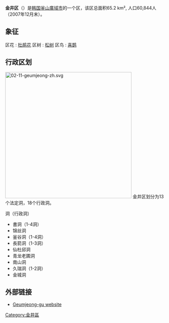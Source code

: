 {{Infobox settlement
| name                    = 金井區
| translit_lang1          = [[韓語|韓語]] 
| settlement_type         = [[韩国行政区划|自治區]]
| translit_lang1_type1    = [[諺文|諺文]]
| translit_lang1_info1    = 금정구
| translit_lang1_type2    = [[朝鮮漢字|漢字]]
| translit_lang1_info2    = 金井區
| translit_lang1_type3    = {{nowrap|[[文化观光部2000年式|文化观光部2000年式]]}}
| translit_lang1_info3    = Geumjeong-gu
| translit_lang1_type4    = {{nowrap|[[马科恩-赖肖尔表记法|马科恩-赖肖尔表记法]]}}
| translit_lang1_info4    = Kŭmjŏng-gu
| image_skyline           = Busan.jpg
| image_caption           = 金井區全景
| image_flag              = Flag of Geumjeong, Busan.svg
| image_map               = Busan Geumjeong-gu.svg
| map_caption             = 金井區在釜山廣域市的位置
| subdivision_type        = 國家
| subdivision_name        = {{ROK}}
| subdivision_type1       = [[朝鮮地區|地區]]
| subdivision_name1       = [[嶺南地方|嶺南地方]]
| subdivision_type2       = 省級行政區
| subdivision_name2       = [[釜山廣域市|釜山廣域市]]
| parts_type              = 行政區劃
| parts                   = 16[[行政洞|行政洞]]、13[[法定洞|法定洞]]
| governing_body          = 金井區廳
| leader_title            = 區廳長
| leader_name             = {{link-ko|鄭美英|정미영 (1967년)}}
| leader_party            = {{MPK}}
| leader_title1           = 國會議員
| leader_name1            = [[白宗憲|白宗憲]] （{{PPP}}）
| area_total_km2          = 65.20
| population_total        = 228,049
| population_density_km2  = auto
| population_as_of        = 2021
| population_note         = [http://geumjeong.go.kr/frameset.asp?top=a&sub=2]
| blank_name              = 區樹
| blank_info              = [[赤松|赤松]]
| blank1_name             = 區花
| blank1_info             = [[迎紅杜鵑|迎紅杜鵑]]
| blank2_name             = 區鳥
| blank2_info             = [[普通喜鵲|喜鵲]]
| website                 = [https://www.geumjeong.go.kr/chi/index.geumj 金井區中文網]
}}

'''金井区'''（{{kor|諺=금정구|漢=金井區|羅=Geumjeong gu|f=y}}）是[[韩国|韩国]][[釜山廣域市|釜山廣域市]]的一个区，该区总面积65.2 km², 人口60,844人（2007年12月末）。

== 象征 ==

区花 : [[杜鹃花|杜鹃花]]
区树 : [[松树|松树]]
区鸟 : [[喜鹊|喜鹊]]


== 行政区划 ==
[[File:02-11-geumjeong-zh.svg|400px]]
金井区划分为13个法定洞，18个行政洞。

洞（行政洞）
* 書洞（1-4洞）
* 锦丝洞
* 釜谷洞（1-4洞）
* 長箭洞（1-3洞）
* 仙杜邱洞
* 青龙老圃洞
* 南山洞
* 久瑞洞（1-2洞）
* 金城洞

== 外部链接 ==
* [http://geumjeong.go.kr/ Geumjeong-gu website]

{{釜山广域市}}
{{Authority control}}
[[Category:金井區|Category:金井區]]
